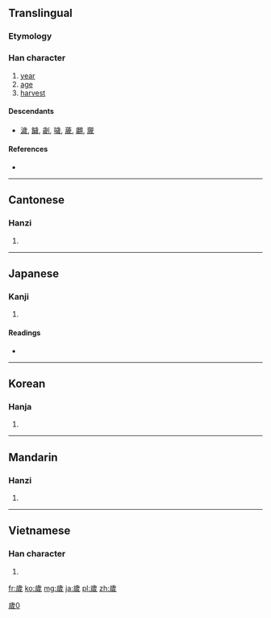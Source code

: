 {{also|歳|岁|亗|嵗}}
==Translingual==

[[Category:CJKV characters simplified differently in Japan and China|歲0]]

===Etymology===
{{Han compound|步|戌|c1=s|c2=p|ls=psc}}

===Han character===
{{Han char|rn=77|rad=止|as=09|sn=13|four=2125<sub>3</sub>|canj=卜一戈竹竹 (YMIHH)}}

# [[year]]
# [[age]]
# [[harvest]]

====Descendants====
* [[濊]], [[饖]], [[劌]], [[噦]], [[薉]], [[翽]], [[奯]]

====References====
* {{Han ref|kx=0577.020|dkj=16326|dj=0967.170|hdz=21443.200|uh=6B72|ud=27506|bh=B7B3|bd=47027}}

----

==Cantonese==

===Hanzi===
{{yue-hanzi|jyut=|y=seui3|sim=岁}}

# {{defn|lang=yue|sort=止09}}

----

==Japanese==

===Kanji===
{{ja-kanji|grade=|rs=止09}}

# {{defn|lang=ja|sort=止09}}

====Readings====
* {{ja-readings|on=[[せい]] (sei), [[さい]] (sai)|kun=[[とし]] (toshi), [[よわい]] (yowai)}}

----

==Korean==

===Hanja===
{{ko-hanja|hangeul=세|eumhun=|rv=se|mr=se|y=sey}}

# {{defn|lang=ko|sort=止09}}

----

==Mandarin==

===Hanzi===
{{cmn-hanzi|sim=岁|pin=[[suì]] ([[sui4]])|wg=sui<sup>4</sup>}}

# {{defn|lang=cmn|sort=止09}}

----

==Vietnamese==

===Han character===
{{vi-hantu|[[tuế]], [[tuổi]]|rs=止09}}

# {{defn|lang=vi|sort=止09}}

[[fr:歲]]
[[ko:歲]]
[[mg:歲]]
[[ja:歲]]
[[pl:歲]]
[[zh:歲]]